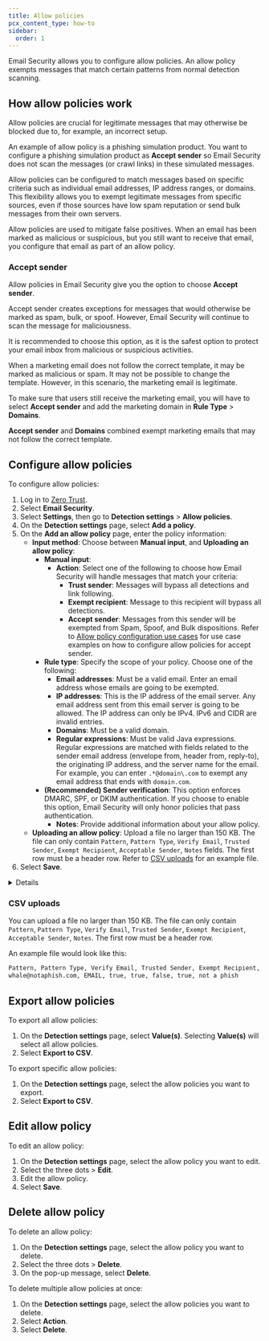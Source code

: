 ```yaml
---
title: Allow policies
pcx_content_type: how-to
sidebar:
  order: 1
---
```



Email Security allows you to configure allow policies. An allow policy exempts messages that match certain patterns from normal detection scanning.

## How allow policies work

Allow policies are crucial for legitimate messages that may otherwise be blocked due to, for example, an incorrect setup.

<Example title="Example of allow policy">

An example of allow policy is a phishing simulation product. You want to configure a phishing simulation product as **Accept sender** so Email Security does not scan the messages (or crawl links) in these simulated messages.

</Example>

Allow policies can be configured to match messages based on specific criteria such as individual email addresses, IP address ranges, or domains. This flexibility allows you to exempt legitimate messages from specific sources, even if those sources have low spam reputation or send bulk messages from their own servers.

Allow policies are used to mitigate false positives. When an email has been marked as malicious or suspicious, but you still want to receive that email, you configure that email as part of an allow policy.

### Accept sender

Allow policies in Email Security give you the option to choose **Accept sender**. 

Accept sender creates exceptions for messages that would otherwise be marked as spam, bulk, or spoof. However, Email Security will continue to scan the message for maliciousness.

It is recommended to choose this option, as it is the safest option to protect your email inbox from malicious or suspicious activities.

<Example title="Example of a use case where marketing emails that are legitimate have been blocked">

When a marketing email does not follow the correct template, it may be marked as malicious or spam. It may not be possible to change the template. However, in this scenario, the marketing email is legitimate. 

To make sure that users still receive the marketing email, you will have to select **Accept sender** and add the marketing domain in **Rule Type** > **Domains**.

**Accept sender** and **Domains** combined exempt marketing emails that may not follow the correct template. 

</Example>

## Configure allow policies

To configure allow policies:

1. Log in to [Zero Trust](https://one.dash.cloudflare.com/).
2. Select **Email Security**.
3. Select **Settings**, then go to **Detection settings** > **Allow policies**.
4. On the **Detection settings** page, select **Add a policy**.
5. On the **Add an allow policy** page, enter the policy information:
   - **Input method**: Choose between **Manual input**, and **Uploading an allow policy**:
       - **Manual input**:
           - **Action**: Select one of the following to choose how Email Security will handle messages that match your criteria:
               - **Trust sender**: Messages will bypass all detections and link following.
               - **Exempt recipient**: Message to this recipient will bypass all detections.
               - **Accept sender**: Messages from this sender will be exempted from Spam, Spoof, and Bulk dispositions. Refer to [Allow policy configuration use cases](#use-case-1) for use case examples on how to configure allow policies for accept sender.
       - **Rule type**: Specify the scope of your policy. Choose one of the following:
           - **Email addresses**: Must be a valid email. Enter an email address whose emails are going to be exempted.
           - **IP addresses**: This is the IP address of the email server. Any email address sent from this email server is going to be allowed. The IP address can only be IPv4. IPv6 and CIDR are invalid entries.
           - **Domains**: Must be a valid domain.
           - **Regular expressions**: Must be valid Java expressions. Regular expressions are matched with fields related to the sender email address (envelope from, header from, reply-to), the originating IP address, and the server name for the email. For example, you can enter `.*@domain\.com` to exempt any email address that ends with `domain.com`.
     - **(Recommended) Sender verification**: This option enforces DMARC, SPF, or DKIM authentication. If you choose to enable this option, Email Security will only honor policies that pass authentication.
       - **Notes**: Provide additional information about your allow policy.
   - **Uploading an allow policy**: Upload a file no larger than 150 KB. The file can only contain `Pattern`, `Pattern Type`, `Verify Email`, `Trusted Sender`, `Exempt Recipient`, `Acceptable Sender`, `Notes` fields. The first row must be a header row. Refer to [CSV uploads](/cloudflare-one/email-security/detection-settings/allow-policies/#csv-uploads) for an example file.
6. Select **Save**.

<Details header="Allow policy configuration use cases">
    
The following use cases show how you could configure allow policies for accept sender.

### Use case 1

<Example title="Company receives emails from third-party providers not used internally. These emails are sent from the service provider, and Email Security gives these emails an incorrect disposition.">
    This use case can affect companies such as Shopify, PayPal, and Docusign.

    To solve this:

    1. Create a [team submission](/cloudflare-one/email-security/email-monitoring/search-email/#team-submissions).
    2. Inform your Cloudflare contact about the escalation.
    3. Do not set up allow policies or blocked senders. In this use case, configuring allow policies will create a security gap. Setting up blocked senders will block legitimate emails from providers such as Shopify, PayPal, and Docusign.
</Example>

### Use case 2


<Example title="Company receives emails via third-party providers that are used internally. These emails are sent from the company's custom domain, but Email Security marks these emails as bulk, spam, or spoof.">

  This use case can cause the emails you want to receive to follow the auto-moves rules you set up. This use case affects emails from internal tools (such as Salesforce, Atlassian, and Figma) that are given an incorrect disposition.

  To solve this, when you add an allow policy in the Zero Trust dashboard:
  
  1. Choose **Accept sender**.
  2. Verify that **Sender verification (recommended)** is turned on.
  
</Example>


### Use case 3

<Example title="Company receives emails via third-party providers that are used internally. These emails are sent from the company's custom domain, but Email Security marks these emails as bulk, spam, or spoof. The custom email domain does not support DMARC, SPF, or DKIM, and would fail Sender Verification.">

  This use case impacts the emails from internal tools (such as Salesforce, Atlassian, and Figma) that are given an incorrect disposition.

  To solve this, when you add an allow policy in the Zero Trust dashboard:

  1. Choose **Accept sender** based on the static IP you own.
  2. Ensure that **Sender verification (recommended)** is turned off.

  :::caution
  Do not use email addresses or email domains for this policy as they can be easily spoofed without **Sender Verification (Recommended)** enabled.
  :::
 
</Example>

</Details>

### CSV uploads

You can upload a file no larger than 150 KB. The file can only contain `Pattern`, `Pattern Type`, `Verify Email`, `Trusted Sender`, `Exempt Recipient`, `Acceptable Sender`, `Notes`. The first row must be a header row.

An example file would look like this:

```txt
Pattern, Pattern Type, Verify Email, Trusted Sender, Exempt Recipient, Acceptable Sender, Notes
whale@notaphish.com, EMAIL, true, true, false, true, not a phish
```

## Export allow policies

To export all allow policies:

1. On the **Detection settings** page, select **Value(s)**. Selecting **Value(s)** will select all allow policies.
2. Select **Export to CSV**.

To export specific allow policies:

1. On the **Detection settings** page, select the allow policies you want to export.
2. Select **Export to CSV**. 

## Edit allow policy

To edit an allow policy:

1. On the **Detection settings** page, select the allow policy you want to edit.
2. Select the three dots > **Edit**.
3. Edit the allow policy.
4. Select **Save**.

## Delete allow policy

To delete an allow policy:

1. On the **Detection settings** page, select the allow policy you want to delete.
2. Select the three dots > **Delete**.
3. On the pop-up message, select **Delete**.

To delete multiple allow policies at once:

1. On the **Detection settings** page, select the allow policies you want to delete.
2. Select **Action**.
3. Select **Delete**. 